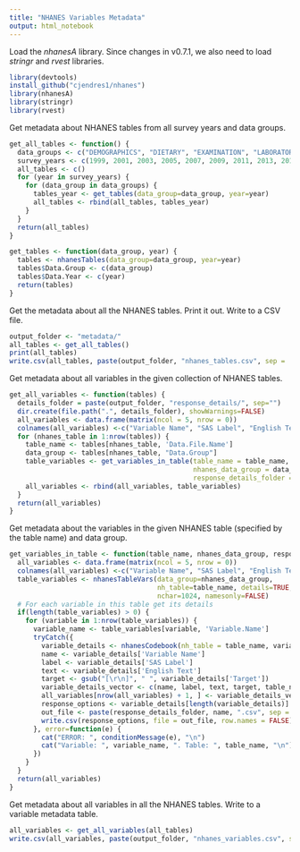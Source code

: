 ```yaml
---
title: "NHANES Variables Metadata"
output: html_notebook
---
```


Load the *nhanesA* library. Since changes in v0.7.1, we also need to load *stringr* and *rvest* libraries.
```r
library(devtools)
install_github("cjendres1/nhanes")
library(nhanesA)
library(stringr)
library(rvest)
```

Get metadata about NHANES tables from all survey years and data groups.
```r
get_all_tables <- function() {
  data_groups <- c("DEMOGRAPHICS", "DIETARY", "EXAMINATION", "LABORATORY", "QUESTIONNAIRE")
  survey_years <- c(1999, 2001, 2003, 2005, 2007, 2009, 2011, 2013, 2015, 2017)
  all_tables <- c()
  for (year in survey_years) {
    for (data_group in data_groups) {
      tables_year <- get_tables(data_group=data_group, year=year)
      all_tables <- rbind(all_tables, tables_year)
    }
  }
  return(all_tables)
}

get_tables <- function(data_group, year) {
  tables <- nhanesTables(data_group=data_group, year=year)
  tables$Data.Group <- c(data_group)
  tables$Data.Year <- c(year)
  return(tables)
}
```

Get the metadata about all the NHANES tables. Print it out. Write to a CSV file.
```r
output_folder <- "metadata/"
all_tables <- get_all_tables()
print(all_tables)
write.csv(all_tables, paste(output_folder, "nhanes_tables.csv", sep = ''), row.names=FALSE)
```

Get metadata about all variables in the given collection of NHANES tables.
```r
get_all_variables <- function(tables) {
  details_folder = paste(output_folder, "response_details/", sep="")
  dir.create(file.path(".", details_folder), showWarnings=FALSE)
  all_variables <- data.frame(matrix(ncol = 5, nrow = 0))
  colnames(all_variables) <-c("Variable Name", "SAS Label", "English Text", "Target", "Table")
  for (nhanes_table in 1:nrow(tables)) {
    table_name <- tables[nhanes_table, 'Data.File.Name']
    data_group <- tables[nhanes_table, "Data.Group"]
    table_variables <- get_variables_in_table(table_name = table_name, 
                                              nhanes_data_group = data_group, 
                                              response_details_folder = details_folder)
    all_variables <- rbind(all_variables, table_variables)
  }
  return(all_variables)
}
```

Get metadata about the variables in the given NHANES table (specified by the table name) and data group.
```r
get_variables_in_table <- function(table_name, nhanes_data_group, response_details_folder) {
  all_variables <- data.frame(matrix(ncol = 5, nrow = 0))
  colnames(all_variables) <-c("Variable Name", "SAS Label", "English Text", "Target", "Table")
  table_variables <- nhanesTableVars(data_group=nhanes_data_group, 
                                     nh_table=table_name, details=TRUE, 
                                     nchar=1024, namesonly=FALSE)
  # For each variable in this table get its details
  if(length(table_variables) > 0) {
    for (variable in 1:nrow(table_variables)) {
      variable_name <- table_variables[variable, 'Variable.Name']
      tryCatch({
        variable_details <- nhanesCodebook(nh_table = table_name, variable_name)
        name <- variable_details['Variable Name']
        label <- variable_details['SAS Label']
        text <- variable_details['English Text']
        target <- gsub("[\r\n]", " ", variable_details['Target'])
        variable_details_vector <- c(name, label, text, target, table_name)
        all_variables[nrow(all_variables) + 1, ] <- variable_details_vector
        response_options <- variable_details[length(variable_details)]
        out_file <- paste(response_details_folder, name, ".csv", sep = "")
        write.csv(response_options, file = out_file, row.names = FALSE)
      }, error=function(e) {
        cat("ERROR: ", conditionMessage(e), "\n")
        cat("Variable: ", variable_name, ". Table: ", table_name, "\n")
      })
    }
  }
  return(all_variables)
}
```

Get metadata about all variables in all the NHANES tables. Write to a variable metadata table.
```r
all_variables <- get_all_variables(all_tables)
write.csv(all_variables, paste(output_folder, "nhanes_variables.csv", sep = ''), row.names=FALSE)
```
